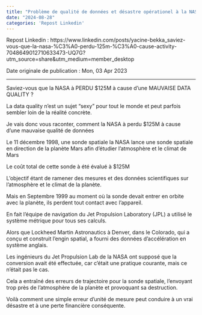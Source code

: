 ---
title: "Problème de qualité de données et désastre opérationel à la NASA"
date: "2024-08-28"
categories: 'Repost Linkedin'
---

Repost Linkedin : https://www.linkedin.com/posts/yacine-bekka_saviez-vous-que-la-nasa-%C3%A0-perdu-125m-%C3%A0-cause-activity-7048649012710633473-UQ7G?utm_source=share&utm_medium=member_desktop

Date originale de publication : Mon, 03 Apr 2023

---

Saviez-vous que la NASA à PERDU $125M à cause d’une MAUVAISE DATA QUALITY ?

La data quality n’est un sujet “sexy” pour tout le monde et peut parfois sembler loin de la réalité concrète.

Je vais donc vous raconter, comment la NASA à perdu $125M à cause d’une mauvaise qualité de données

Le 11 décembre 1998, une sonde spatiale la NASA lance une sonde spatiale en direction de la planète Mars afin d’étudier l'atmosphère et le climat de Mars

Le coût total de cette sonde à été évalué à $125M

L’objectif étant de ramener des mesures et des données scientifiques sur l’atmosphère et le climat de la planète.

Mais en Septembre 1999 au moment où la sonde devait entrer en orbite avec la planète, ils perdent tout contact avec l’appareil.

En fait l'équipe de navigation du Jet Propulsion Laboratory (JPL) a utilisé le système métrique pour tous ses calculs.

Alors que Lockheed Martin Astronautics à Denver, dans le Colorado, qui a conçu et construit l'engin spatial, a fourni des données d'accélération en système anglais.

Les ingénieurs du Jet Propulsion Lab de la NASA ont supposé que la conversion avait été effectuée, car c'était une pratique courante, mais ce n'était pas le cas.

Cela a entraîné des erreurs de trajectoire pour la sonde spatiale, l'envoyant trop près de l'atmosphère de la planète et provoquant sa destruction.

Voilà comment une simple erreur d'unité de mesure peut conduire à un vrai désastre et à une perte financière conséquente.